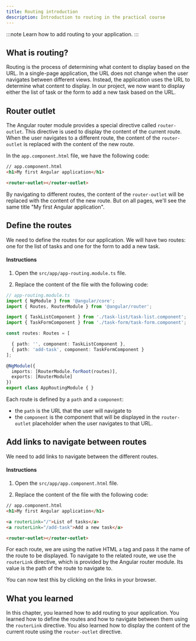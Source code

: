 ```yaml
---
title: Routing introduction
description: Introduction to routing in the practical course
---
```


:::note
Learn how to add routing to your application.
:::

## What is routing?

Routing is the process of determining what content to display based on the URL. In a single-page application, the URL does not change when the user navigates between different views. Instead, the application uses the URL to determine what content to display.
In our project, we now want to display either the list of task or the form to add a new task based on the URL.

## Router outlet

The Angular router module provides a special directive called `router-outlet`. This directive is used to display the content of the current route. When the user navigates to a different route, the content of the `router-outlet` is replaced with the content of the new route.

In the `app.component.html` file, we have the following code:

```html ins={"Add router-outlet as a placeholder for routed content": 3-4}
// app.component.html
<h1>My first Angular application</h1>

<router-outlet></router-outlet>
```

By navigating to different routes, the content of the `router-outlet` will be replaced with the content of the new route.
But on all pages, we'll see the same title "My first Angular application".

## Define the routes

We need to define the routes for our application. We will have two routes: one for the list of tasks and one for the form to add a new task.

#### Instructions

1. Open the `src/app/app-routing.module.ts` file.

2. Replace the content of the file with the following code:

```typescript ins={"Import the components for each route": 4-6} ins={"Define the routes": 9-11}
// app-routing.module.ts
import { NgModule } from '@angular/core';
import { Routes, RouterModule } from '@angular/router';

import { TaskListComponent } from './task-list/task-list.component';
import { TaskFormComponent } from './task-form/task-form.component';

const routes: Routes = [

  { path: '', component: TaskListComponent },
  { path: 'add-task', component: TaskFormComponent }
];

@NgModule({
  imports: [RouterModule.forRoot(routes)],
  exports: [RouterModule]
})
export class AppRoutingModule { }
```

Each route is defined by a `path` and a `component`:

- the `path` is the URL that the user will navigate to
- the `component` is the component that will be displayed in the `router-outlet` placeholder when the user navigates to that URL.

## Add links to navigate between routes

We need to add links to navigate between the different routes.

#### Instructions

1. Open the `src/app/app.component.html` file.

2. Replace the content of the file with the following code:

```html ins={"Add links to navigate between routes": 3-5}
// app.component.html
<h1>My first Angular application</h1>

<a routerLink="/">List of tasks</a>
<a routerLink="/add-task">Add a new task</a>

<router-outlet></router-outlet>
```

For each route, we are using the native HTML `a` tag and pass it the name of the route to be displayed.
To navigate to the related route, we use the `routerLink` directive, which is provided by the Angular router module.
Its value is the path of the route to navigate to.

You can now test this by clicking on the links in your browser.

## What you learned

In this chapter, you learned how to add routing to your application. You learned how to define the routes and how to navigate between them using the `routerLink` directive. You also learned how to display the content of the current route using the `router-outlet` directive.
